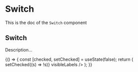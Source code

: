 <!--- Switch.stories.mdx --->


<Meta
  title="Design System/Molecules/Switch"
  component={Switch}
/>

# Switch

This is the doc of the `Switch` component

## Switch

Description...

<Canvas>
  <Story name="base">
    {() => {
      const [checked, setChecked] = useState(false);
      return (
        <Switch
          label="Activate the microphone"
          selected={checked}
          onChange={() => setChecked((s) => !s)}
          visibleLabels
        />
      );
    }}
  </Story>
</Canvas>
